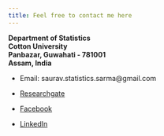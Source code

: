 ```yaml
---
title: Feel free to contact me here
---
```



__Department of Statistics__  
__Cotton University__  
__Panbazar, Guwahati - 781001__  
__Assam, India__  

+ Email: saurav.statistics.sarma@gmail.com

+ [Researchgate](https://www.researchgate.net/profile/Saurav_Sarma3)

+ [Facebook](https://www.facebook.com/Stats4Everyone)

+ [LinkedIn](https://www.linkedin.com/in/saurav-sarma-0044)